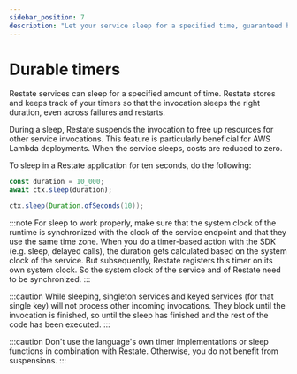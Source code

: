 ```yaml
---
sidebar_position: 7
description: "Let your service sleep for a specified time, guaranteed by Restate."
---
```



# Durable timers

Restate services can sleep for a specified amount of time.
Restate stores and keeps track of your timers so that the invocation sleeps the right duration, even across failures and restarts.

During a sleep, Restate suspends the invocation to free up resources for other service invocations.
This feature is particularly beneficial for AWS Lambda deployments.
When the service sleeps, costs are reduced to zero.


To sleep in a Restate application for ten seconds, do the following:

<Tabs groupId="sdk" queryString>
<TabItem value="ts" label="TypeScript">

```typescript
const duration = 10_000;
await ctx.sleep(duration);
```

</TabItem>
<TabItem value="java" label="Java">

```java
ctx.sleep(Duration.ofSeconds(10));
```

</TabItem>
</Tabs>

:::note
For sleep to work properly, make sure that the system clock of the runtime is synchronized with the clock of the service endpoint and that they use the same time zone. When you do a timer-based action with the SDK (e.g. sleep, delayed calls), the duration gets calculated based on the system clock of the service. But subsequently, Restate registers this timer on its own system clock. So the system clock of the service and of Restate need to be synchronized.
:::

:::caution
While sleeping, singleton services and keyed services (for that single key) will not process other incoming invocations.
They block until the invocation is finished, so until the sleep has finished and the rest of the code has been executed.
:::

:::caution
Don't use the language's own timer implementations or sleep functions in combination with Restate. Otherwise, you do not benefit from suspensions.
:::
